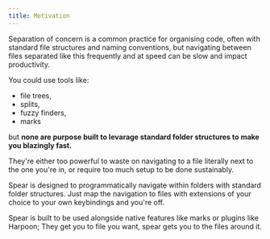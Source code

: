 ```yaml
---
title: Motivation
---
```


Separation of concern is a common practice for organising code, often with 
standard file structures and naming conventions, but navigating between files 
separated like this frequently and at speed can be slow and impact productivity. 

You could use tools like: 

- file trees, 
- splits, 
- fuzzy finders, 
- marks 

but **none are purpose built to levarage standard folder 
structures to make you blazingly fast.**

They're either too powerful to waste on navigating to a file literally next to 
the one you're in, or require too much setup to be done sustainably.

Spear is designed to programmatically navigate within folders with standard 
folder structures. Just map the navigation to files with extensions of your 
choice to your own keybindings and you're off.

Spear is built to be used alongside native features like marks or plugins like 
Harpoon; They get you to file you want, spear gets you to the files around it.
